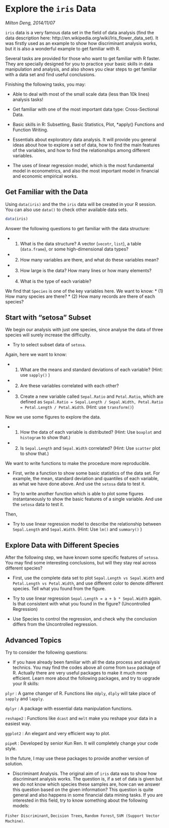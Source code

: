 Explore the `iris` Data
========================================================

*Milton Deng, 2014/11/07*

`iris` data is a very famous data set in the field of data analysis (find the data description here: http://en.wikipedia.org/wiki/Iris_flower_data_set). It was firstly used as an example to show how discriminant analysis works, but it is also a wonderful example to get familiar with R.

Several tasks are provided for those who want to get familiar with R faster. They are specially designed for you to practice your basic skills in data manipulation and analysis, and also shows you clear steps to get familiar with a data set and find useful conclusions. 

Finishing the following tasks, you may:

  * Able to deal with most of the small scale data (less than 10k lines) analysis tasks!

  * Get familiar with one of the most important data type: Cross-Sectional Data.
  
  * Basic skills in R: Subsetting, Basic Statistics, Plot, *apply() Functions and Function Writing.
  
  * Essentials about exploratory data analysis. It will provide you general ideas about how to explore a set of data, how to find the main features of the variables, and how to find the relationships among different variables.
  
  * The uses of linear regression model, which is the most fundamental model in econometrics, and also the most important model in financial and economic empirical works.

## Get Familiar with the Data

Using `data(iris)` and the the `iris` data will be created in your R session. You can also use `data()` to check other available data sets. 

```r
data(iris)
```

Answer the following questions to get familiar with the data structure:

  * (1) What is the data structure? A vector (`vecotr`, `list`), a table (`data.frame`), or some high-dimensional data types? 
  * (2) How many variables are there, and what do these variables mean?
  * (3) How large is the data? How many lines or how many elements?
  * (4) What is the type of each variable?

We find that `Species` is one of the key variables here. We want to know:
  * (1) How many species are there?
  * (2) How many records are there of each species?

## Start with "setosa" Subset

We begin our analysis with just one species, since analyse the data of three species will surely increase the difficulty. 

  * Try to select subset data of `setosa`.

Again, here we want to know:

  * (1) What are the means and standard deviations of each variable? (Hint: use `sapply()` )
  * (2) Are these variables correlated with each other?
  * (3) Create a new variable called `Sepal.Ratio` and `Petal.Ratio`, which are defined as `Sepal.Ratio = Sepal.Length / Sepal.Width, Petal.Ratio = Petal.Length / Petal.Width`. (Hint: use `transform()`)

Now we use some figures to explore the data. 

  * (1) How the data of each variable is distributed? (Hint: Use `boxplot` and `histogram` to show that.)
  
  * (2) Is `Sepal.Length` and `Sepal.Width` correlated? (Hint: Use `scatter` plot to show that.)

We want to write functions to make the procedure more reproducible. 

  * First, write a function to show some basic statistics of the data set. For example, the mean, standard deviation and quantiles of each variable, as what we have done above. And use the `setosa` data to test it.

  * Try to write another function which is able to plot some figures instantaneously to show the basic features of a single variable. And use the `setosa` data to test it.

Then, 

  * Try to use linear regression model to describe the relationship between `Sepal.Length` and `Sepal.Width`. (Hint: Use `lm()` and `summary()` )

## Explore Data with Different Species

After the following step, we have known some specific features of `setosa`. You may find some interesting conclusions, but will they stay real across different species? 

  * First, use the complete data set to plot `Sepal.Length vs Sepal.Width` and `Petal.Length vs Petal.Width`, and use different color to denote different species. Tell what you found from the figure.

  * Try to use linear regression `Sepal.Length = a + b * Sepal.Width` again. Is that consistent with what you found in the figure? (Uncontrolled Regression)

  * Use Species to control the regression, and check why the conclusion differs from the Uncontrolled regression.

## Advanced Topics

Try to consider the following questions:

  * If you have already been familiar with all the data process and analysis technics. You may find the codes above all come from `base` package of R. Actually there are very useful packages to make it much more efficient. Learn more about the following packages, and try to upgrade your R skills:
  
   `plyr` : A game changer of R. Functions like `ddply`, `dlply` will take place of `sapply` and `lapply`. 
  
   `dplyr` : A package with essential data manipulation functions.
   
   `reshape2` : Functions like `dcast` and `melt` make you reshape your data in a easiest way.
   
   `ggplot2` : An elegant and very efficient way to plot.
   
   `pipeR` : Developed by senior Kun Ren. It will completely change your code style.
   
   In the future, I may use these packages to provide another version of solution.
   
  * Discriminant Analysis. The original aim of `iris` data was to show how discriminant analysis works. The question is, if a set of data is given but we do not know which species these samples are, how can we answer this question based on the given information? This question is quite general and also happens in some financial data mining tasks. If you are interested in this field, try to know something about the following models: 
  
  `Fisher Discriminant`, `Decision Trees`, `Random Forest`, `SVM (Support Vector Machine)`.
  
  